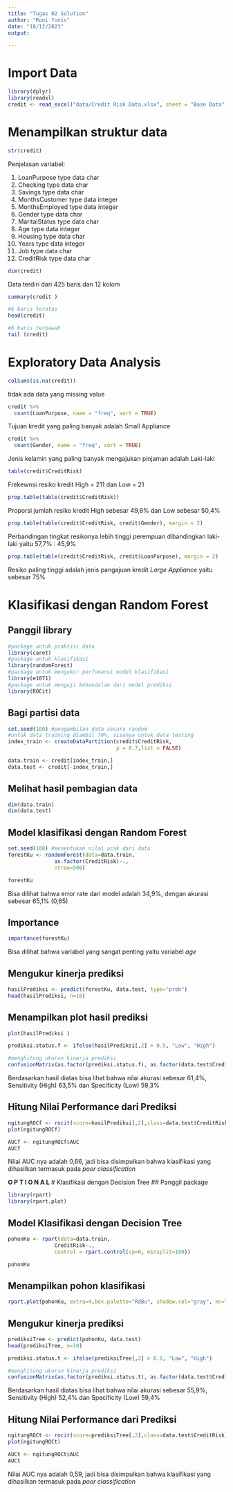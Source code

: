 ```yaml
---
title: "Tugas 02 Solution"
author: "Roni Yunis"
date: "18/12/2023"
output:

---
```

# Import Data

```r
library(dplyr)
library(readxl)
credit <- read_excel("data/Credit Risk Data.xlsx", sheet = "Base Data")
```


# Menampilkan struktur data
```r
str(credit)
```
Penjelasan variabel:

  1. LoanPurpose type data char
  2. Checking type data char
  3. Savings type data char
  4. MonthsCustomer type data integer
  5. MonthsEmployed type data integer
  6. Gender type data char
  7. MaritalStatus type data char
  8. Age type data integer
  9. Housing type data char
  10. Years type data integer
  11. Job type data char
  12. CreditRisk type data char


```r
dim(credit)
```
Data terdiri dari 425 baris dan 12 kolom

```r
summary(credit )
```
```r
#6 baris teratas
head(credit)
```

```r
#6 baris terbawah
tail (credit)
```

# Exploratory Data Analysis

```r
colSums(is.na(credit))
```
tidak ada data yang missing value

```r
credit %>%
  count(LoanPurpose, name = "freq", sort = TRUE)
```
Tujuan kredit yang paling banyak adalah Small Appliance

```r
credit %>%
  count(Gender, name = "freq", sort = TRUE)
```
Jenis kelamin yang paling banyak mengajukan pinjaman adalah Laki-laki

```r
table(credit$CreditRisk)
```
Frekewnsi resiko kredit High = 211 dan Low = 21

```r
prop.table(table(credit$CreditRisk))
```
Proporsi jumlah resiko kredit High sebesar 49,6% dan Low sebesar 50,4%

```r
prop.table(table(credit$CreditRisk, credit$Gender), margin = 2)
```
Perbandingan tingkat resikonya lebih tinggi perempuan dibandingkan laki-laki yaitu 57,7% : 45,9% 

```r
prop.table(table(credit$CreditRisk, credit$LoanPurpose), margin = 2)
```
Resiko paling tinggi adalah jenis pangajuan kredit *Large Appliance* yaitu sebesar 75%

# Klasifikasi dengan Random Forest
## Panggil library
```r
#package untuk praktisi data
library(caret)
#package untuk klasifikasi
library(randomForest)
#package untuk mengukur perfomansi model klasifikasi
library(e1071)
#package untuk menguji kehandalan dari model prediksi
library(ROCit)
```

## Bagi partisi data
```r
set.seed(100) #pengambilan data secara random
#untuk data training diambil 70%, sisanya untuk data testing
index_train <- createDataPartition(credit$CreditRisk,
                                   p = 0.7,list = FALSE)

data.train <- credit[index_train,]
data.test <- credit[-index_train,]
```


## Melihat hasil pembagian data
```r
dim(data.train)
dim(data.test)
```
## Model klasifikasi dengan Random Forest
```r
set.seed(100) #menentukan nilai acak dari data
forestKu <- randomForest(data=data.train,
               as.factor(CreditRisk)~.,
               ntree=500)
```

```r
forestKu
```
Bisa dilihat bahwa error rate dari model adalah 34,9%, dengan akurasi sebesar 65,1% (0,65)


## Importance
```r
importance(forestKu)
```
Bisa dilihat bahwa variabel yang sangat penting yaitu variabel *age*

## Mengukur kinerja prediksi
```r
hasilPrediksi <- predict(forestKu, data.test, type="prob")
head(hasilPrediksi, n=10)
```

## Menampilkan plot hasil prediksi
```r
plot(hasilPrediksi )
```
```r
prediksi.status.f <- ifelse(hasilPrediksi[,2] > 0.5, "Low", "High")

#menghitung ukuran kinerja prediksi
confusionMatrix(as.factor(prediksi.status.f), as.factor(data.test$CreditRisk))
```
Berdasarkan hasil diatas bisa lihat bahwa nilai akurasi sebesar 61,4%, Sensitivity (High) 63,5% dan Specificity (Low) 59,3%

## Hitung Nilai Performance dari Prediksi

```r
ngitungROCf <- rocit(score=hasilPrediksi[,2],class=data.test$CreditRisk)
plot(ngitungROCf)
```
```r
AUCf <- ngitungROCf$AUC
AUCf
```
Nilai AUC nya adalah 0,66, jadi bisa disimpulkan bahwa klasifikasi yang dihasilkan termasuk pada *poor classification*

**O P T I O N A L**
# Klasifikasi dengan Decision Tree
## Panggil package
```r
library(rpart)
library(rpart.plot)
```

## Model Klasifikasi dengan Decision Tree
```r
pohonKu <- rpart(data=data.train,
               CreditRisk~.,
               control = rpart.control(cp=0, minsplit=100))
```

```r
pohonKu
```
## Menampilkan pohon klasifikasi
```r
rpart.plot(pohonKu, extra=4,box.palette="RdBu", shadow.col="gray", nn=TRUE)
```
## Mengukur kinerja prediksi
```r
prediksiTree <- predict(pohonKu, data.test)
head(prediksiTree, n=10)
```

```r
prediksi.status.t <- ifelse(prediksiTree[,2] > 0.5, "Low", "High")

#menghitung ukuran kinerja prediksi
confusionMatrix(as.factor(prediksi.status.t), as.factor(data.test$CreditRisk))
```
Berdasarkan hasil diatas bisa lihat bahwa nilai akurasi sebesar 55,9%, Sensitivity (High) 52,4% dan Specificity (Low) 59,4%


## Hitung Nilai Performance dari Prediksi
```r
ngitungROCt <- rocit(score=prediksiTree[,2],class=data.test$CreditRisk)
plot(ngitungROCt)
```

```r
AUCt <- ngitungROCt$AUC
AUCt
```
Nilai AUC nya adalah 0,59, jadi bisa disimpulkan bahwa klasifikasi yang dihasilkan termasuk pada *poor classification*


